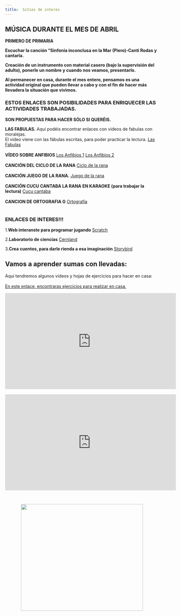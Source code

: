 ```yaml
---
title:  Sitios de interes  
---
```


## MÚSICA DURANTE EL MES DE ABRIL

**PRIMERO DE PRIMARIA**

**Escuchar la canción “Sinfonía inconclusa en la Mar (Piero)-Canti Rodas y cantarla.**

**Creación de un instrumento con material casero (bajo la supervisión del adulto), ponerle un nombre y cuando nos veamos, presentarlo.**

**Al permanecer en casa, durante el mes entero, pensamos es una actividad original que pueden llevar a cabo y con el fin de hacer más llevadera la situación que vivimos.**

### ESTOS ENLACES SON POSIBILIDADES PARA ENRIQUECER LAS ACTIVIDADES TRABAJADAS.
**SON PROPUESTAS PARA HACER SÓLO SI QUERÉIS.**

 **LAS FABULAS.**
Aquí podéis encontrar enlaces con videos de fabulas con moralejas.     
El vídeo viene con las fábulas escritas, para poder practicar la lectura.
[Las Fabulas](https://youtu.be/eyS0ZeM6Yl0)
<br>
<br>
 **VÍDEO SOBRE ANFIBIOS**
[Los Anfibios 1](https://youtu.be/QolzNjbL7fA)
[Los Anfibios 2](https://youtu.be/RRDbPK6DeCk)
<br>
<br>
**CANCIÓN DEL CICLO DE LA RANA**
[Ciclo de la rana](https://youtu.be/Mtd_jLjgq7w)
<br>
<br>
**CANCIÓN JUEGO DE LA RANA.**
[Juego de la rana](https://youtu.be/BwkwCXf5X24)
<br>
<br>
**CANCIÓN CUCU CANTABA LA RANA EN KARAOKE (para trabajar la lectura)**
[Cucu cantaba](https://youtu.be/cMzOQHC2aPY)
<br>
<br>
**CANCION DE ORTOGRAFIA G**
[Ortografia](https://youtu.be/s-usCrEjyDU)
<br>
<br>

### ENLACES DE INTERES!!!

1.**Web interanste para programar jugando**
[Scratch](https://scratch.mit.edu/)

2.**Laboratorio de ciencias**
[Cernland](http://www.cernland.net/index.php)

3.**Crea cuentos, para darle rienda a esa imaginación**
[Storybird](https://storybird.com/)

## Vamos a aprender sumas con llevadas: 


Aqui tendremos algunos videos y hojas de ejercicios para hacer en casa:
<br>
<br>
[En este enlace, encontraras ejercicios para realizar en casa.](https://www.edufichas.com/matematicas/sumas-llevando/)

<center><iframe width="560" height="315" src="https://www.youtube.com/embed/k46QCr1GofU" frameborder="0" allow="accelerometer; autoplay; encrypted-media; gyroscope; picture-in-picture" allowfullscreen></iframe></center>
<br>
<center><iframe width="560" height="315" src="https://www.youtube.com/embed/KGkXJ8EYdYI" frameborder="0" allow="accelerometer; autoplay; encrypted-media; gyroscope; picture-in-picture" allowfullscreen></iframe></center>

<br>

<center><img src="https://i.pinimg.com/originals/89/80/1c/89801c8879727bef5a8fb14f9f3df1f9.jpg" width="400" height="350"/></center>





